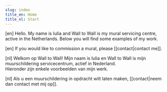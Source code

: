 ```yaml
---
slug: index
title_en: Home
title_nl: Start
---
```


<script context="module">
</script>

<x-intro class="block bg-stone-200 text-black p-4 sm:px-6">

[en]
Hello. My name is Iulia and Wall to Wall is my mural servicing centre, active
in the Netherlands. 
Below you will find some examples of my work.

[en]
If you would like to commission a mural, please [[contact|contact me]].

[nl]
Welkom op Wall to Wall! Mijn naam is Iulia en Wall to Wall is mijn muurschildering servicecentrum, actief in Nederland. <br> Hieronder zijn enkele voorbeelden van mijn werk. 

[nl]
Als u een muurschildering in opdracht wilt laten maken, [[contact|neem dan contact met mij op]].

</x-intro>

<Gallery />

<style type="postcss">
x-intro {
    width: 100% !important;
}
</style>
